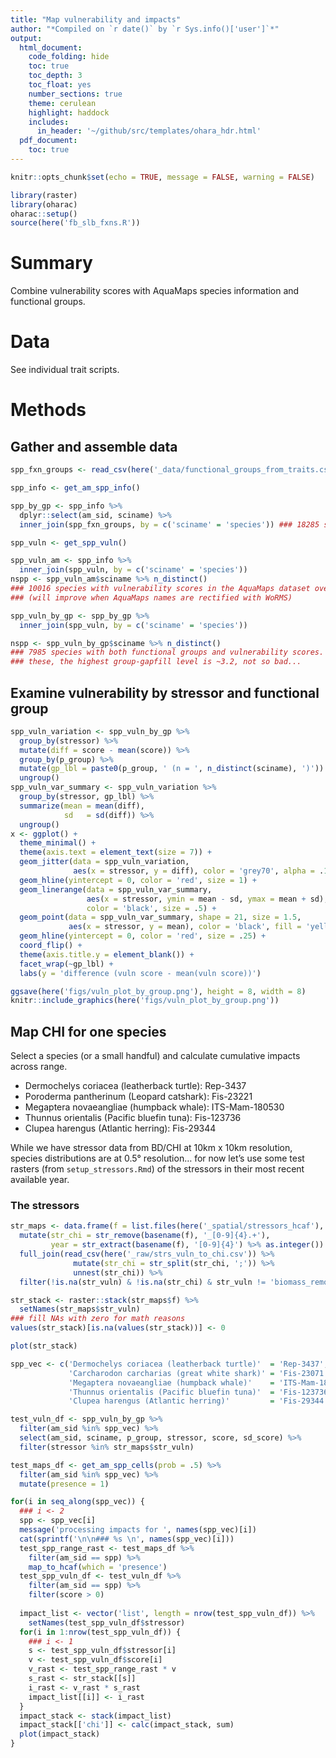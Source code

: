 ```yaml
---
title: "Map vulnerability and impacts"
author: "*Compiled on `r date()` by `r Sys.info()['user']`*"
output: 
  html_document:
    code_folding: hide
    toc: true
    toc_depth: 3
    toc_float: yes
    number_sections: true
    theme: cerulean
    highlight: haddock
    includes: 
      in_header: '~/github/src/templates/ohara_hdr.html'
  pdf_document:
    toc: true
---
```


``` r

knitr::opts_chunk$set(echo = TRUE, message = FALSE, warning = FALSE)

library(raster)
library(oharac)
oharac::setup()
source(here('fb_slb_fxns.R'))

```

# Summary

Combine vulnerability scores with AquaMaps species information and functional groups.

# Data

See individual trait scripts.

# Methods

## Gather and assemble data

``` r
spp_fxn_groups <- read_csv(here('_data/functional_groups_from_traits.csv'))

spp_info <- get_am_spp_info()

spp_by_gp <- spp_info %>% 
  dplyr::select(am_sid, sciname) %>%
  inner_join(spp_fxn_groups, by = c('sciname' = 'species')) ### 18285 spp matched in fxn gps

spp_vuln <- get_spp_vuln()

spp_vuln_am <- spp_info %>%
  inner_join(spp_vuln, by = c('sciname' = 'species'))
nspp <- spp_vuln_am$sciname %>% n_distinct() 
### 10016 species with vulnerability scores in the AquaMaps dataset overall
### (will improve when AquaMaps names are rectified with WoRMS)

spp_vuln_by_gp <- spp_by_gp %>%
  inner_join(spp_vuln, by = c('sciname' = 'species'))

nspp <- spp_vuln_by_gp$sciname %>% n_distinct() 
### 7985 species with both functional groups and vulnerability scores.  Of
### these, the highest group-gapfill level is ~3.2, not so bad...

```

## Examine vulnerability by stressor and functional group

```r
spp_vuln_variation <- spp_vuln_by_gp %>%
  group_by(stressor) %>%
  mutate(diff = score - mean(score)) %>%
  group_by(p_group) %>%
  mutate(gp_lbl = paste0(p_group, ' (n = ', n_distinct(sciname), ')')) %>%
  ungroup()
spp_vuln_var_summary <- spp_vuln_variation %>%
  group_by(stressor, gp_lbl) %>%
  summarize(mean = mean(diff),
            sd   = sd(diff)) %>%
  ungroup()
x <- ggplot() +
  theme_minimal() +
  theme(axis.text = element_text(size = 7)) +
  geom_jitter(data = spp_vuln_variation, 
              aes(x = stressor, y = diff), color = 'grey70', alpha = .1) +
  geom_hline(yintercept = 0, color = 'red', size = 1) +
  geom_linerange(data = spp_vuln_var_summary, 
                 aes(x = stressor, ymin = mean - sd, ymax = mean + sd), 
                 color = 'black', size = .5) +
  geom_point(data = spp_vuln_var_summary, shape = 21, size = 1.5,
             aes(x = stressor, y = mean), color = 'black', fill = 'yellow') +
  geom_hline(yintercept = 0, color = 'red', size = .25) +
  coord_flip() +
  theme(axis.title.y = element_blank()) +
  facet_wrap(~gp_lbl) +
  labs(y = 'difference (vuln score - mean(vuln score))')

ggsave(here('figs/vuln_plot_by_group.png'), height = 8, width = 8)
knitr::include_graphics(here('figs/vuln_plot_by_group.png'))
```

## Map CHI for one species

Select a species (or a small handful) and calculate cumulative impacts across range.

* Dermochelys coriacea (leatherback turtle): Rep-3437
* Poroderma pantherinum (Leopard catshark): Fis-23221
* Megaptera novaeangliae (humpback whale): ITS-Mam-180530
* Thunnus orientalis (Pacific bluefin tuna): Fis-123736
* Clupea harengus (Atlantic herring): Fis-29344

While we have stressor data from BD/CHI at 10km x 10km resolution, species distributions are at 0.5° resolution... for now let's use some test rasters (from `setup_stressors.Rmd`) of the stressors in their most recent available year.

### The stressors

```r

str_maps <- data.frame(f = list.files(here('_spatial/stressors_hcaf'), full.names = TRUE)) %>%
  mutate(str_chi = str_remove(basename(f), '_[0-9]{4}.+'),
         year = str_extract(basename(f), '[0-9]{4}') %>% as.integer()) %>% 
  full_join(read_csv(here('_raw/strs_vuln_to_chi.csv')) %>%
              mutate(str_chi = str_split(str_chi, ';')) %>%
              unnest(str_chi)) %>%
  filter(!is.na(str_vuln) & !is.na(str_chi) & str_vuln != 'biomass_removal')

str_stack <- raster::stack(str_maps$f) %>%
  setNames(str_maps$str_vuln)
### fill NAs with zero for math reasons
values(str_stack)[is.na(values(str_stack))] <- 0

plot(str_stack)
```

```r
spp_vec <- c('Dermochelys coriacea (leatherback turtle)'  = 'Rep-3437', 
             'Carcharodon carcharias (great white shark)' = 'Fis-23071', 
             'Megaptera novaeangliae (humpback whale)'    = 'ITS-Mam-180530', 
             'Thunnus orientalis (Pacific bluefin tuna)'  = 'Fis-123736', 
             'Clupea harengus (Atlantic herring)'         = 'Fis-29344')

test_vuln_df <- spp_vuln_by_gp %>%
  filter(am_sid %in% spp_vec) %>%
  select(am_sid, sciname, p_group, stressor, score, sd_score) %>%
  filter(stressor %in% str_maps$str_vuln)

test_maps_df <- get_am_spp_cells(prob = .5) %>%
  filter(am_sid %in% spp_vec) %>%
  mutate(presence = 1)

for(i in seq_along(spp_vec)) {
  ### i <- 2
  spp <- spp_vec[i]
  message('processing impacts for ', names(spp_vec)[i])
  cat(sprintf('\n\n### %s \n', names(spp_vec)[i]))
  test_spp_range_rast <- test_maps_df %>%
    filter(am_sid == spp) %>%
    map_to_hcaf(which = 'presence')
  test_spp_vuln_df <- test_vuln_df %>%
    filter(am_sid == spp) %>%
    filter(score > 0)
  
  impact_list <- vector('list', length = nrow(test_spp_vuln_df)) %>%
    setNames(test_spp_vuln_df$stressor)
  for(i in 1:nrow(test_spp_vuln_df)) {
    ### i <- 1
    s <- test_spp_vuln_df$stressor[i]
    v <- test_spp_vuln_df$score[i]
    v_rast <- test_spp_range_rast * v
    s_rast <- str_stack[[s]]
    i_rast <- v_rast * s_rast
    impact_list[[i]] <- i_rast
  }
  impact_stack <- stack(impact_list)
  impact_stack[['chi']] <- calc(impact_stack, sum)
  plot(impact_stack)
}

```

